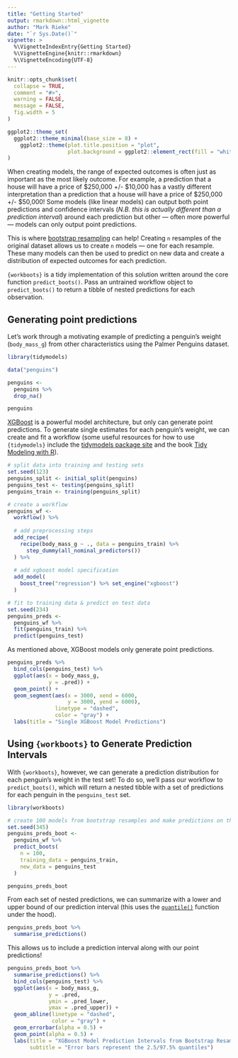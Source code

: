```yaml
---
title: "Getting Started"
output: rmarkdown::html_vignette
author: "Mark Rieke"
date: "`r Sys.Date()`"
vignette: >
  %\VignetteIndexEntry{Getting Started}
  %\VignetteEngine{knitr::rmarkdown}
  %\VignetteEncoding{UTF-8}
---
```


```r
knitr::opts_chunk$set(
  collapse = TRUE,
  comment = "#>",
  warning = FALSE,
  message = FALSE,
  fig.width = 5
)

ggplot2::theme_set(
  ggplot2::theme_minimal(base_size = 8) +
    ggplot2::theme(plot.title.position = "plot",
                   plot.background = ggplot2::element_rect(fill = "white", color = "white"))
)
```

When creating models, the range of expected outcomes is often just as important as the most likely outcome. For example, a prediction that a house will have a price of \$250,000 +/- \$10,000 has a vastly different interpretation than a prediction that a house will have a price of \$250,000 +/- \$50,000! Some models (like linear models) can output both point predictions and confidence intervals (*N.B. this is actually different than a prediction interval*) around each prediction but other --- often more powerful --- models can only output point predictions. 

This is where [bootstrap resampling](https://rsample.tidymodels.org/reference/bootstraps.html) can help! Creating `n` resamples of the original dataset allows us to create `n` models --- one for each resample. These many models can then be used to predict on new data and create a distribution of expected outcomes for each prediction. 

`{workboots}` is a tidy implementation of this solution written around the core function `predict_boots()`. Pass an untrained workflow object to `predict_boots()` to return a tibble of nested predictions for each observation. 

## Generating point predictions

Let's work through a motivating example of predicting a penguin's weight (`body_mass_g`) from other characteristics using the Palmer Penguins dataset.

```r
library(tidymodels)

data("penguins")

penguins <- 
  penguins %>%
  drop_na()

penguins
```

[XGBoost](https://xgboost.readthedocs.io/en/stable/) is a powerful model architecture, but only can generate point predictions. To generate single estimates for each penguin's weight, we can create and fit a workflow (some useful resources for how to use `{tidymodels}` include the [tidymodels package site](https://www.tidymodels.org/) and the book [Tidy Modeling with R](https://www.tmwr.org/)). 

```r
# split data into training and testing sets
set.seed(123)
penguins_split <- initial_split(penguins)
penguins_test <- testing(penguins_split)
penguins_train <- training(penguins_split)

# create a workflow
penguins_wf <-
  workflow() %>%
  
  # add preprocessing steps
  add_recipe(
    recipe(body_mass_g ~ ., data = penguins_train) %>%
      step_dummy(all_nominal_predictors())
  ) %>%
  
  # add xgboost model specification
  add_model(
    boost_tree("regression") %>% set_engine("xgboost")
  )

# fit to training data & predict on test data
set.seed(234)
penguins_preds <-
  penguins_wf %>%
  fit(penguins_train) %>%
  predict(penguins_test)
```

As mentioned above, XGBoost models only generate point predictions.

```r
penguins_preds %>%
  bind_cols(penguins_test) %>%
  ggplot(aes(x = body_mass_g,
             y = .pred)) +
  geom_point() +
  geom_segment(aes(x = 3000, xend = 6000,
                   y = 3000, yend = 6000),
               linetype = "dashed",
               color = "gray") +
  labs(title = "Single XGBoost Model Predictions")
```

## Using `{workboots}` to Generate Prediction Intervals

With `{workboots}`, however, we can generate a prediction distribution for each penguin's weight in the test set! To do so, we'll pass our workflow to `predict_boots()`, which will return a nested tibble with a set of predictions for each penguin in the `penguins_test` set. 

```r
library(workboots)

# create 100 models from bootstrap resamples and make predictions on the test set
set.seed(345)
penguins_preds_boot <- 
  penguins_wf %>%
  predict_boots(
    n = 100,
    training_data = penguins_train,
    new_data = penguins_test
  )

penguins_preds_boot
```

From each set of nested predictions, we can summarize with a lower and upper bound of our prediction interval (this uses the [`quantile()`](https://www.rdocumentation.org/packages/stats/versions/3.6.2/topics/quantile) function under the hood). 

```r
penguins_preds_boot %>%
  summarise_predictions()
```

This allows us to include a prediction interval along with our point predictions!

```r
penguins_preds_boot %>%
  summarise_predictions() %>%
  bind_cols(penguins_test) %>%
  ggplot(aes(x = body_mass_g,
             y = .pred,
             ymin = .pred_lower,
             ymax = .pred_upper)) +
  geom_abline(linetype = "dashed",
              color = "gray") + 
  geom_errorbar(alpha = 0.5) +
  geom_point(alpha = 0.5) +
  labs(title = "XGBoost Model Prediction Intervals from Bootstrap Resampling",
       subtitle = "Error bars represent the 2.5/97.5% quantiles")
```



